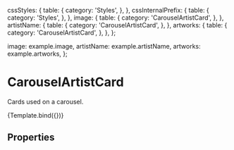 
<Meta
  title="Components/Structure/Carousel/Carousel Cards/CarouselArtistCard"
  component={CarouselArtistCard}
  decorators={[withDesign]}
/>


  cssStyles: {
    table: {
      category: 'Styles',
    },
  },
  cssInternalPrefix: {
    table: {
      category: 'Styles',
    },
  },
  image: {
    table: {
      category: 'CarouselArtistCard',
    },
  },
  artistName: {
    table: {
      category: 'CarouselArtistCard',
    },
  },
  artworks: {
    table: {
      category: 'CarouselArtistCard',
    },
  },
};

  image: example.image,
  artistName: example.artistName,
  artworks: example.artworks,
};

# CarouselArtistCard

Cards used on a carousel.

<Canvas>
  <Story
    name="CarouselArtistCard"
    args={generalArgs}
    argTypes={{ argTypes }}
    parameters={{
      design: {
        name: 'Figma Design',
        type: 'figma',
        url: 'https://www.figma.com/file/TENnOP4K38G6r3vDL3emCP/AB---Style-Guide?node-id=2794%3A41144',
      },
    }}
  >
    {Template.bind({})}
  </Story>
</Canvas>

## Properties

<ArgsTable of={CarouselArtistCard} />
